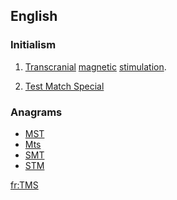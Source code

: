 ==English==
{{wikipedia|Transcranial magnetic stimulation}}

===Initialism===
{{en-initialism}}

# {{medicine}} [[transcranial|Transcranial]] [[magnetic]] [[stimulation]].
# {{cricket}} [[w:Test Match Special|Test Match Special]]

===Anagrams===
* [[MST#English|MST]] 
* [[Mts#English|Mts]]
* [[SMT#English|SMT]]
* [[STM#English|STM]]

[[fr:TMS]]